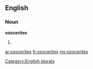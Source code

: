 ==English==

===Noun===
'''ozocerites'''

# {{plural of|[[ozocerite]]}}

[[Category:English plurals]]

[[ar:ozocerites]]
[[fr:ozocerites]]
[[my:ozocerites]]